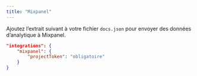 ```yaml
---
title: "Mixpanel"
---
```


Ajoutez l’extrait suivant à votre fichier `docs.json` pour envoyer des données d’analytique à Mixpanel.

```json Options d’analytics dans docs.json
"integrations": {
    "mixpanel": {
        "projectToken": "obligatoire"
    }
}
```